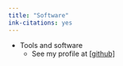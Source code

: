 ```yaml
---
title: "Software"
ink-citations: yes
---
```


* Tools and software
  - See my profile at [[github]](https://github.com/carushi)
